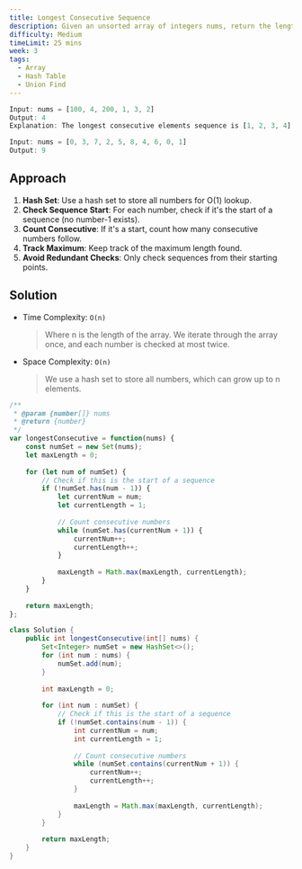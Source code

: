 ```yaml
---
title: Longest Consecutive Sequence
description: Given an unsorted array of integers nums, return the length of the longest consecutive elements sequence. You must write an algorithm that runs in O(n) time.
difficulty: Medium
timeLimit: 25 mins
week: 3
tags:
  - Array
  - Hash Table
  - Union Find
---
```


```js title="Example"
Input: nums = [100, 4, 200, 1, 3, 2]
Output: 4
Explanation: The longest consecutive elements sequence is [1, 2, 3, 4]. Therefore its length is 4.

Input: nums = [0, 3, 7, 2, 5, 8, 4, 6, 0, 1]
Output: 9
```

## Approach

1. **Hash Set**: Use a hash set to store all numbers for O(1) lookup.
2. **Check Sequence Start**: For each number, check if it's the start of a sequence (no number-1 exists).
3. **Count Consecutive**: If it's a start, count how many consecutive numbers follow.
4. **Track Maximum**: Keep track of the maximum length found.
5. **Avoid Redundant Checks**: Only check sequences from their starting points.

## Solution

- Time Complexity: `O(n)`
  > Where n is the length of the array. We iterate through the array once, and each number is checked at most twice.
- Space Complexity: `O(n)`
  > We use a hash set to store all numbers, which can grow up to n elements.

```js tab="JavaScript"
/**
 * @param {number[]} nums
 * @return {number}
 */
var longestConsecutive = function(nums) {
    const numSet = new Set(nums);
    let maxLength = 0;
    
    for (let num of numSet) {
        // Check if this is the start of a sequence
        if (!numSet.has(num - 1)) {
            let currentNum = num;
            let currentLength = 1;
            
            // Count consecutive numbers
            while (numSet.has(currentNum + 1)) {
                currentNum++;
                currentLength++;
            }
            
            maxLength = Math.max(maxLength, currentLength);
        }
    }
    
    return maxLength;
};
```

```java tab="Java"
class Solution {
    public int longestConsecutive(int[] nums) {
        Set<Integer> numSet = new HashSet<>();
        for (int num : nums) {
            numSet.add(num);
        }
        
        int maxLength = 0;
        
        for (int num : numSet) {
            // Check if this is the start of a sequence
            if (!numSet.contains(num - 1)) {
                int currentNum = num;
                int currentLength = 1;
                
                // Count consecutive numbers
                while (numSet.contains(currentNum + 1)) {
                    currentNum++;
                    currentLength++;
                }
                
                maxLength = Math.max(maxLength, currentLength);
            }
        }
        
        return maxLength;
    }
}
```
